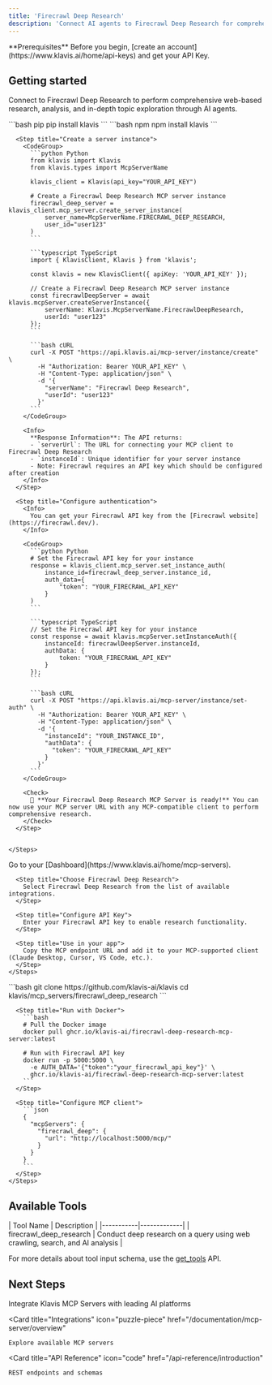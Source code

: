 ```yaml
---
title: 'Firecrawl Deep Research'
description: 'Connect AI agents to Firecrawl Deep Research for comprehensive web-based research and analysis'
---
```


<Info>
  **Prerequisites**
  Before you begin, [create an account](https://www.klavis.ai/home/api-keys) and get your API Key.
</Info>

## Getting started

Connect to Firecrawl Deep Research to perform comprehensive web-based research, analysis, and in-depth topic exploration through AI agents.

<Tabs>
  <Tab title="API">
    <Steps>
      <Step title="Install the SDKs (optional)">
        <CodeGroup>
          ```bash pip
          pip install klavis
          ```
          ```bash npm
          npm install klavis
          ```
        </CodeGroup>
      </Step>
      
      <Step title="Create a server instance">
        <CodeGroup>
          ```python Python
          from klavis import Klavis
          from klavis.types import McpServerName
          
          klavis_client = Klavis(api_key="YOUR_API_KEY")
          
          # Create a Firecrawl Deep Research MCP server instance
          firecrawl_deep_server = klavis_client.mcp_server.create_server_instance(
              server_name=McpServerName.FIRECRAWL_DEEP_RESEARCH,
              user_id="user123"
          )
          ```
          
          ```typescript TypeScript
          import { KlavisClient, Klavis } from 'klavis';
          
          const klavis = new KlavisClient({ apiKey: 'YOUR_API_KEY' });
          
          // Create a Firecrawl Deep Research MCP server instance
          const firecrawlDeepServer = await klavis.mcpServer.createServerInstance({
              serverName: Klavis.McpServerName.FirecrawlDeepResearch,
              userId: "user123"
          });
          ```
          
          ```bash cURL
          curl -X POST "https://api.klavis.ai/mcp-server/instance/create" \
            -H "Authorization: Bearer YOUR_API_KEY" \
            -H "Content-Type: application/json" \
            -d '{
              "serverName": "Firecrawl Deep Research",
              "userId": "user123"
            }'
          ```
        </CodeGroup>
        
        <Info>
          **Response Information**: The API returns:
          - `serverUrl`: The URL for connecting your MCP client to Firecrawl Deep Research
          - `instanceId`: Unique identifier for your server instance
          - Note: Firecrawl requires an API key which should be configured after creation
        </Info>
      </Step>
      
      <Step title="Configure authentication">
        <Info>
          You can get your Firecrawl API key from the [Firecrawl website](https://firecrawl.dev/).
        </Info>
        
        <CodeGroup>
          ```python Python
          # Set the Firecrawl API key for your instance
          response = klavis_client.mcp_server.set_instance_auth(
              instance_id=firecrawl_deep_server.instance_id,
              auth_data={
                  "token": "YOUR_FIRECRAWL_API_KEY"
              }
          )
          ```
          
          ```typescript TypeScript
          // Set the Firecrawl API key for your instance
          const response = await klavis.mcpServer.setInstanceAuth({
              instanceId: firecrawlDeepServer.instanceId,
              authData: {
                  token: "YOUR_FIRECRAWL_API_KEY"
              }
          });
          ```
          
          ```bash cURL
          curl -X POST "https://api.klavis.ai/mcp-server/instance/set-auth" \
            -H "Authorization: Bearer YOUR_API_KEY" \
            -H "Content-Type: application/json" \
            -d '{
              "instanceId": "YOUR_INSTANCE_ID",
              "authData": {
                "token": "YOUR_FIRECRAWL_API_KEY"
              }
            }'
          ```
        </CodeGroup>
        
        <Check>
          🎉 **Your Firecrawl Deep Research MCP Server is ready!** You can now use your MCP server URL with any MCP-compatible client to perform comprehensive research.
        </Check>
      </Step>
      

    </Steps>
  </Tab>
  
  <Tab title="UI">
    <Steps>
      <Step title="Open Dashboard">
        Go to your [Dashboard](https://www.klavis.ai/home/mcp-servers).
      </Step>
      
      <Step title="Choose Firecrawl Deep Research">
        Select Firecrawl Deep Research from the list of available integrations.
      </Step>
      
      <Step title="Configure API Key">
        Enter your Firecrawl API key to enable research functionality.
      </Step>
      
      <Step title="Use in your app">
        Copy the MCP endpoint URL and add it to your MCP-supported client (Claude Desktop, Cursor, VS Code, etc.).
      </Step>
    </Steps>
  </Tab>
  
  <Tab title="Open Source">
    <Steps>
      <Step title="Clone repository (for developers to build from source)">
        ```bash
        git clone https://github.com/klavis-ai/klavis
        cd klavis/mcp_servers/firecrawl_deep_research
        ```
      </Step>
      
      <Step title="Run with Docker">
        ```bash
        # Pull the Docker image
        docker pull ghcr.io/klavis-ai/firecrawl-deep-research-mcp-server:latest
        
        # Run with Firecrawl API key
        docker run -p 5000:5000 \
          -e AUTH_DATA='{"token":"your_firecrawl_api_key"}' \
          ghcr.io/klavis-ai/firecrawl-deep-research-mcp-server:latest
        ```
      </Step>
      
      <Step title="Configure MCP client">
        ```json
        {
          "mcpServers": {
            "firecrawl_deep": {
              "url": "http://localhost:5000/mcp/"
            }
          }
        }
        ```
      </Step>
    </Steps>
  </Tab>
</Tabs>

## Available Tools

<Accordion title="Tools Information">
| Tool Name | Description |
|-----------|-------------|
| firecrawl_deep_research | Conduct deep research on a query using web crawling, search, and AI analysis |
</Accordion>

<Note>For more details about tool input schema, use the [get_tools](https://docs.klavis.ai/api-reference/mcp-server/get-tools) API.</Note>

## Next Steps

<CardGroup>
  <Card
    title="AI Platform Integrations"
    icon="robot"
    href="/documentation/ai-platform-integration/overview"
  >
    Integrate Klavis MCP Servers with leading AI platforms
  </Card>
  
  <Card
    title="Integrations"
    icon="puzzle-piece"
    href="/documentation/mcp-server/overview"
  >
    Explore available MCP servers
  </Card>
  
  <Card
    title="API Reference"
    icon="code"
    href="/api-reference/introduction"
  >
    REST endpoints and schemas
  </Card>
</CardGroup>